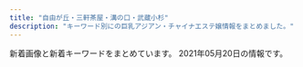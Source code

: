 ```yaml
---
title: "自由が丘・三軒茶屋・溝の口・武蔵小杉"
description: "キーワード別にの巨乳アジアン・チャイナエステ嬢情報をまとめました。"
---
```


新着画像と新着キーワードをまとめています。
2021年05月20日の情報です。

<DmmAffiliateIns />
<KeywordTable
  shops={
    [
    {
        "keywords": {},
        "url": "http://in-esthe.com/you/",
        "name": "\u60a0",
        "img_links": [
            "http://in-esthe.com/you/images/p-4.jpg",
            "http://in-esthe.com/you/images/p-9.jpg",
            "http://in-esthe.com/you/images/p-5.jpg",
            "http://in-esthe.com/you/images/p-7.jpg",
            "http://in-esthe.com/you/images/p-0.jpg",
            "http://in-esthe.com/you/images/r-1.jpg",
            "http://in-esthe.com/you/images/mo.png",
            "http://in-esthe.com/you/images/r-2.jpg",
            "http://in-esthe.com/you/images/botton.jpg",
            "http://in-esthe.com/you/images/fla.jpg",
            "http://in-esthe.com/you/images/p-10.jpg",
            "http://in-esthe.com/you/images/p-8.jpg",
            "http://in-esthe.com/you/images/p-11.jpg",
            "http://cdn.dino-es.com/images/logo/468x60DinoEs.png",
            "http://in-esthe.com/you/images/p-3.jpg"
        ],
        "station": "\u5b66\u82b8\u5927\u5b66\u99c5\u6771\u53e3"
    },
    {
        "keywords": {},
        "station": "\u81ea\u7531\u304c\u4e18\u99c5\u5317\u53e3",
        "img_links": [
            "http://b-berry.work/images/ac1.jpg",
            "http://b-berry.work/images/staff_t.jpg",
            "http://b-berry.work/images/tg.jpg",
            "http://b-berry.work/img/mona1.jpg",
            "http://b-berry.work/images/rec2.jpg",
            "http://b-berry.work/images/head.jpg",
            "http://b-berry.work/images/s1.png",
            "http://b-berry.work/images/3.jpg",
            "http://b-berry.work/images/1.jpg",
            "http://b-berry.work/staff/yuri.jpg",
            "http://b-berry.work/images/int1.jpg",
            "http://b-berry.work/img/yuri1.jpg",
            "http://b-berry.work/images/2.jpg",
            "http://b-berry.work/images/sys.jpg",
            "http://b-berry.work/images/news.jpg",
            "http://b-berry.work/img/maya1.jpg",
            "http://b-berry.work/images/int2.jpg",
            "http://b-berry.work/staff/maya.jpg",
            "http://b-berry.work/images/interior_t.jpg",
            "http://b-berry.work/images/ac2.jpg",
            "http://b-berry.work/staff/mona.jpg",
            "http://b-berry.work/images/rec1.jpg"
        ],
        "name": "\u30d6\u30eb\u30fc\u30d9\u30ea\u30fc",
        "url": "http://b-berry.work/"
    },
    {
        "station": "\u4e09\u8ed2\u8336\u5c4b\u99c5\u5357\u53e3",
        "name": "\u53f0\u6e7e\u30a8\u30b9\u30c6",
        "img_links": [
            "http://www.esthe.esraku.com/images/m6.jpg",
            "http://www.esthe.esraku.com/images/s_message.png",
            "http://www.esthe.esraku.com/files/001.jpg",
            "http://www.esthe.esraku.com/files/005.jpg",
            "http://www.esthe.esraku.com/images/s_top_therapist.png",
            "http://www.esthe.esraku.com/images/s_news.png",
            "http://www.esthe.esraku.com/images/m3.jpg",
            "http://www.esthe.esraku.com/files/004.jpg",
            "http://www.esthe.esraku.com/images/slider-img002.jpg",
            "http://www.esthe.esraku.com/images/m4.jpg",
            "http://www.esthe.esraku.com/files/002.jpg",
            "http://www.esthe.esraku.com/images/slider-img001.jpg",
            "http://www.esthe.esraku.com/images/m1.jpg",
            "http://www.esthe.esraku.com/images/s_pickup.png",
            "http://www.esthe.esraku.com/files/006.jpg",
            "http://www.esthe.esraku.com/files/003.jpg",
            "http://www.esthe.esraku.com/images/m2.jpg"
        ],
        "keywords": {
            "86": 8,
            "E": 8,
            "85": 8,
            "88": 8,
            "91": 8,
            "87": 16,
            "D": 40
        },
        "url": "http://www.esthe.esraku.com/"
    },
    {
        "station": "\u5927\u5ca1\u5c71\u99c5",
        "name": "\u30de\u30c3\u30b5\u30fc\u30b8\u306e\u66d9",
        "img_links": [
            "http://www.miyuki.es-relax.info/images/info2.jpg",
            "http://www.miyuki.es-relax.info/images/info3.jpg",
            "http://www.miyuki.es-relax.info/gals/nana1.jpg",
            "http://www.miyuki.es-relax.info/images/sp03.jpg",
            "http://www.miyuki.es-relax.info/images/kp01.jpg",
            "http://www.miyuki.es-relax.info/images/info1.jpg",
            "http://www.miyuki.es-relax.info/images/info4.jpg",
            "http://www.miyuki.es-relax.info/images/sp01.jpg",
            "http://www.miyuki.es-relax.info/gals/yuri1.jpg",
            "http://www.miyuki.es-relax.info/gals/yuki1.jpg",
            "http://www.miyuki.es-relax.info/images/yoyaku.png",
            "http://www.miyuki.es-relax.info/images/sp02.jpg"
        ],
        "keywords": {},
        "url": "http://www.miyuki.es-relax.info/"
    },
    {
        "station": "\u4e8c\u5b50\u7389\u5ddd\u99c5\u897f\u53e3",
        "keywords": {},
        "url": "http://chishituyop.xyz/",
        "name": "\u8d64\u30d0\u30e9",
        "img_links": [
            "http://chishituyop.xyz/style/images/index-miru_06.jpg",
            "http://chishituyop.xyz/style/images/index-miru_18.jpg",
            "http://chishituyop.xyz/style/images/t2.png",
            "http://chishituyop.xyz/style/images/t3.png",
            "http://chishituyop.xyz/style/images/t4.jpg",
            "http://chishituyop.xyz/style/images/nav2-sta.png",
            "http://chishituyop.xyz/style/images/t6.jpg",
            "http://chishituyop.xyz/uploads/210413/1-21041312562W23.jpg",
            "http://chishituyop.xyz/uploads/210413/1-210413125542J5.jpg",
            "http://chishituyop.xyz/style/images/index-miru_03.jpg",
            "http://chishituyop.xyz/style/images/nav-sys.jpg",
            "http://chishituyop.xyz/uploads/210413/1-21041312560R29.jpg",
            "http://chishituyop.xyz/uploads/201229/1-201229152000Y5.jpg",
            "http://chishituyop.xyz/style/images/sys.jpg",
            "http://chishituyop.xyz/style/images/s-bian.png"
        ]
    },
    {
        "url": "https://haruya.xyz.mn/",
        "name": "\u6625\u5c4b",
        "station": "\u4e8c\u5b50\u7389\u5ddd\u99c5\u897f\u53e3",
        "keywords": {},
        "img_links": []
    },
    {
        "station": "\u4e09\u8ed2\u8336\u5c4b\u99c5\u4e16\u7530\u8c37\u901a\u308a\u53e3",
        "url": "http://www.brilliance.mesthe.com/",
        "name": "\u30d6\u30ea\u30ea\u30a2\u30f3\u30b9",
        "keywords": {
            "C": 2,
            "86": 2,
            "87": 1,
            "D": 3,
            "85": 2
        },
        "img_links": [
            "http://www.brilliance.mesthe.com/images/s1.jpg",
            "http://www.brilliance.mesthe.com/images/shop/shop04.jpg",
            "http://www.brilliance.mesthe.com/images/shop/shop02.jpg",
            "http://www.brilliance.mesthe.com/images/main_bottom.png",
            "http://www.brilliance.mesthe.com/files/002-02.jpg",
            "http://www.brilliance.mesthe.com/files/001.jpg",
            "http://www.brilliance.mesthe.com/files/005-03.jpg",
            "http://www.brilliance.mesthe.com/images/new1.png",
            "http://www.brilliance.mesthe.com/images/zi_staff.png",
            "http://www.brilliance.mesthe.com/files/005.jpg",
            "http://www.brilliance.mesthe.com/files/003-02.jpg",
            "http://www.brilliance.mesthe.com/files/002.jpg",
            "http://www.brilliance.mesthe.com/images/service.png",
            "http://www.brilliance.mesthe.com/files/001-02.jpg",
            "http://www.brilliance.mesthe.com/files/001-03.jpg",
            "http://www.brilliance.mesthe.com/files/003-03.jpg",
            "http://www.brilliance.mesthe.com/images/s3.jpg",
            "http://www.brilliance.mesthe.com/images/xian.png",
            "http://www.brilliance.mesthe.com/images/tel.png",
            "http://www.brilliance.mesthe.com/images/pick.png",
            "http://www.brilliance.mesthe.com/images/main_top.png",
            "http://www.brilliance.mesthe.com/images/new3.png",
            "http://www.brilliance.mesthe.com/files/004-03.jpg",
            "http://www.brilliance.mesthe.com/images/infotiao1.jpg",
            "http://www.brilliance.mesthe.com/images/s2.jpg",
            "http://www.brilliance.mesthe.com/files/002-03.jpg",
            "http://www.brilliance.mesthe.com/files/003.jpg",
            "http://www.brilliance.mesthe.com/images/shop/shop03.jpg",
            "http://www.brilliance.mesthe.com/files/005-02.jpg",
            "http://www.brilliance.mesthe.com/files/004-02.jpg",
            "http://www.brilliance.mesthe.com/images/zi_massage.png",
            "http://www.brilliance.mesthe.com/images/maga.jpg",
            "http://www.brilliance.mesthe.com/files/004.jpg",
            "http://www.brilliance.mesthe.com/images/shop/shop01.jpg"
        ]
    },
    {
        "img_links": [
            "http://ms-shinraku.com/staff/ayumi/01.jpg",
            "http://ms-shinraku.com/staff/yuki/01.jpg",
            "http://ms-shinraku.com/pic/topimg1.jpg",
            "http://ms-shinraku.com/staff/ran/01.jpg",
            "http://ms-shinraku.com/img/foot.png",
            "http://ms-shinraku.com/pic/head.jpg",
            "http://ms-shinraku.com/staff/mari/01.jpg",
            "http://ms-shinraku.com/i/files/homeimg.jpg",
            "http://ms-shinraku.com/staff/momoka/01.jpg",
            "http://ms-shinraku.com/img/ttl_staff.png",
            "http://ms-shinraku.com/pic/topimg2.jpg",
            "http://ms-shinraku.com/staff/kanako/01.jpg"
        ],
        "station": "\u5b66\u82b8\u5927\u5b66\u99c5\u6771\u53e3",
        "keywords": {
            "C": 2
        },
        "url": "http://ms-shinraku.com/",
        "name": "\u5fc3\u697d"
    },
    {
        "url": "https://ohbay.relaxjp.com/",
        "keywords": {},
        "name": "Oh Baby",
        "station": "\u4e8c\u5b50\u7389\u5ddd\u99c5\u6771\u53e3",
        "img_links": [
            "https://ohbay.relaxjp.com/css/staff/staff02.jpg",
            "https://ohbay.relaxjp.com/css/staff/staff04.jpg",
            "https://ohbay.relaxjp.com/css/staff/staff03.jpg",
            "https://ohbay.relaxjp.com/css/top03.jpg",
            "https://ohbay.relaxjp.com/css/top0001.jpg",
            "https://ohbay.relaxjp.com/css/osusume001.jpg",
            "https://ohbay.relaxjp.com/css/m-head.jpg",
            "https://ohbay.relaxjp.com/css/foot.jpg",
            "https://ohbay.relaxjp.com/css/osusume03.jpg",
            "https://ohbay.relaxjp.com/images/call.png",
            "https://ohbay.relaxjp.com/css/top02.jpg",
            "https://ohbay.relaxjp.com/css/staff/staff01.jpg",
            "https://ohbay.relaxjp.com/css/osusume02.jpg"
        ]
    },
    {
        "url": "http://esthegt.xyz/ymd/",
        "keywords": {},
        "img_links": [
            "http://esthegt.xyz/ymd/images/button-2.png",
            "http://esthegt.xyz/ymd/girl/10.jpg",
            "http://esthegt.xyz/ymd/images/button-6.png",
            "http://esthegt.xyz/ymd/girl/11.jpg",
            "http://esthegt.xyz/ymd/girl/8.jpg",
            "http://esthegt.xyz/ymd/images/button-5.png",
            "http://esthegt.xyz/ymd/girl/7.jpg",
            "http://esthegt.xyz/ymd/girl/9.jpg",
            "http://esthegt.xyz/ymd/girl/12.jpg",
            "http://esthegt.xyz/ymd/images/button-3.png",
            "http://esthegt.xyz/ymd/images/button-1.png",
            "http://esthegt.xyz/ymd/images/tt.png",
            "http://esthegt.xyz/ymd/images/button-4.png",
            "http://esthegt.xyz/ymd/images/call.png"
        ],
        "name": "\u5922\u898b\u5802",
        "station": "\u99d2\u6ca2\u5927\u5b66\u99c5\u99d2\u6ca2\u516c\u5712\u53e3"
    },
    {
        "url": "http://clair.work/",
        "keywords": {
            "C": 4,
            "E": 2,
            "D": 4
        },
        "name": "Clair \uff5e\u30af\u30ec\u30fc\u30eb\uff5e",
        "img_links": [
            "http://clair.work/staff/yua1.jpg",
            "http://clair.work/images/recruit/nagare_03.jpg",
            "http://clair.work/images/sw_tel.png",
            "http://clair.work/images/icon_ranking_01.png",
            "http://clair.work/images/recruit/nagare_06.png",
            "http://clair.work/images/mainvisual_01_s.jpg",
            "http://clair.work/images/icon_new.png",
            "http://clair.work/images/head_therapist.jpg",
            "http://clair.work/staff/humi2.jpg",
            "http://clair.work/images/recruit/nagare_01.jpg",
            "http://clair.work/images/icon_ranking_02.png",
            "http://clair.work/staff/ayaka1.jpg",
            "http://clair.work/images/recruit/point_08.png",
            "http://clair.work/images/recruit/req_03.jpg",
            "http://clair.work/images/recruit/point_03.png",
            "http://clair.work/images/sw_home.png",
            "http://clair.work/images/mainvisual_02_s.jpg",
            "http://clair.work/staff/kasumi1.jpg",
            "http://clair.work/images/recruit/message_03.png",
            "http://clair.work/images/icon_ranking_04.png",
            "http://clair.work/images/recruit/point_09.png",
            "http://clair.work/images/mainvisual_02.jpg",
            "http://clair.work/images/recruit/nagare_02.jpg",
            "http://clair.work/images/recruit/nagare_07.png",
            "http://clair.work/staff/humi1.jpg",
            "http://clair.work/images/icon_ranking_05.png",
            "http://clair.work/images/trigger.jpg",
            "http://clair.work/images/recruit/point_05.png",
            "http://clair.work/images/recruit/point_04.png",
            "http://clair.work/images/mainvisual_01.jpg",
            "http://clair.work/images/recruit/point_06.png",
            "http://clair.work/staff/mayu1.jpg",
            "http://clair.work/images/icon_ranking_03.png",
            "http://clair.work/images/recruit/sp_mainvisual.jpg",
            "http://clair.work/images/recruit/nagare_05.png",
            "http://clair.work/images/head_interior.jpg",
            "http://clair.work/images/recruit/point_07.png",
            "http://clair.work/images/no_image.jpg"
        ],
        "station": "\u5b66\u82b8\u5927\u5b66\u99c5\u897f\u53e3"
    },
    {
        "name": "\u898b\u8fd4\u308a\u7f8e\u4eba",
        "keywords": {
            "88": 2,
            "87": 2,
            "C": 1,
            "D": 3
        },
        "url": "http://www.mikaeribijin.esturl.com/",
        "img_links": [
            "http://www.mikaeribijin.esturl.com/images/link_line.png",
            "http://www.mikaeribijin.esturl.com/files/003-02.jpg",
            "http://www.mikaeribijin.esturl.com/images/girl-z2.jpg",
            "http://www.mikaeribijin.esturl.com/images/information.png",
            "http://www.mikaeribijin.esturl.com/files/001.jpg",
            "http://www.mikaeribijin.esturl.com/files/004.jpg",
            "http://www.mikaeribijin.esturl.com/files/002.jpg",
            "http://www.mikaeribijin.esturl.com/files/003.jpg",
            "http://www.mikaeribijin.esturl.com/images/shop/shop01.jpg",
            "http://www.mikaeribijin.esturl.com/images/line.jpg",
            "http://www.mikaeribijin.esturl.com/files/002-02.jpg",
            "http://www.mikaeribijin.esturl.com/images/top.png",
            "http://www.mikaeribijin.esturl.com/images/mobile.png",
            "http://www.mikaeribijin.esturl.com/images/girl-z1.jpg",
            "http://www.mikaeribijin.esturl.com/images/shop/shop03.jpg",
            "http://www.mikaeribijin.esturl.com/images/shop/shop04.jpg",
            "http://www.mikaeribijin.esturl.com/files/004-02.jpg",
            "http://www.mikaeribijin.esturl.com/images/bj3.png",
            "http://www.mikaeribijin.esturl.com/images/top_sche.png",
            "http://www.mikaeribijin.esturl.com/images/shop/shop02.jpg",
            "http://www.mikaeribijin.esturl.com/images/staff_line.png",
            "http://www.mikaeribijin.esturl.com/images/line-yoyaku.jpg",
            "http://www.mikaeribijin.esturl.com/files/001-02.jpg"
        ],
        "station": "\u90fd\u7acb\u5927\u5b66\u99c5"
    },
    {
        "url": "http://koukoku.xyz/angel/",
        "keywords": {
            "86": 1,
            "C": 1,
            "89": 1,
            "88": 1,
            "90": 4,
            "D": 6
        },
        "img_links": [
            "http://koukoku.xyz/angel/ncss/staff/staff001.jpg",
            "http://koukoku.xyz/angel/ncss/staff/staff02.jpg",
            "http://koukoku.xyz/angel/ncss/staff/staff07.jpg",
            "http://koukoku.xyz/angel/ncss/m-head02.jpg",
            "http://koukoku.xyz/angel/ncss/m-top04.jpg",
            "http://koukoku.xyz/angel/ncss/staff/staff05.jpg",
            "http://koukoku.xyz/angel/images/call.png",
            "http://koukoku.xyz/angel/ncss/staff/staff06.jpg",
            "http://koukoku.xyz/angel/ncss/staff/staff03.jpg",
            "http://koukoku.xyz/angel/ncss/cam01.jpg",
            "http://koukoku.xyz/angel/ncss/staff/staff04.jpg"
        ],
        "station": "\u4e8c\u5b50\u7389\u5ddd\u99c5\u897f\u53e3",
        "name": "Honey Honey"
    },
    {
        "station": "\u4e09\u8ed2\u8336\u5c4b\u99c5\u5317\u53e3",
        "url": "http://kagayaki.jpn.cm/",
        "name": "\u661f\u306e\u8f1d\u304d",
        "keywords": {
            "C": 17,
            "E": 1,
            "84": 1,
            "87": 2,
            "86": 5,
            "D": 6
        },
        "img_links": [
            "http://kagayaki.jpn.cm/images/room4.jpg",
            "http://kagayaki.jpn.cm/images/room5.jpg",
            "http://kagayaki.jpn.cm/images/room1.jpg",
            "http://kagayaki.jpn.cm/images/room3.jpg",
            "http://kagayaki.jpn.cm/images/top.jpg",
            "http://kagayaki.jpn.cm/images/bj3.png",
            "http://kagayaki.jpn.cm/images/room6.jpg",
            "http://kagayaki.jpn.cm/images/girl-z1.jpg",
            "http://kagayaki.jpn.cm/images/staff_line.png",
            "http://kagayaki.jpn.cm/photos/sites/35/2016/09/637893871729784570.jpg",
            "http://kagayaki.jpn.cm/images/end1.jpg",
            "http://kagayaki.jpn.cm/photos/sites/35/2017/11/2017110107513579.jpg",
            "http://kagayaki.jpn.cm/images/girl-z2.jpg",
            "http://kagayaki.jpn.cm/photos/sites/35/2016/08/staff3.jpg",
            "http://kagayaki.jpn.cm/images/room2.jpg",
            "http://kagayaki.jpn.cm/images/staff0.jpg",
            "http://kagayaki.jpn.cm/photos/sites/35/2019/09/2019092518230998.jpg",
            "http://kagayaki.jpn.cm/images/mobile2.jpg",
            "http://kagayaki.jpn.cm/photos/sites/35/2016/08/staff32.jpg",
            "http://kagayaki.jpn.cm/photos/sites/35/2016/11/11.jpg",
            "http://kagayaki.jpn.cm/photos/sites/35/2020/10/2020100418535814.jpg",
            "http://kagayaki.jpn.cm/photos/sites/35/2016/11/12.jpg",
            "http://kagayaki.jpn.cm/images/mobile.jpg",
            "http://kagayaki.jpn.cm/photos/sites/35/2016/11/1.jpg"
        ]
    },
    {
        "img_links": [
            "http://www.annex-jp.info/i/img/sayuri.jpg",
            "http://annex-jp.info/images/riri.jpg",
            "http://www.annex-jp.info/i/img/mari.jpg",
            "http://annex-jp.info/images/yoho.jpg",
            "http://annex-jp.info/images/kp-info.jpg",
            "http://www.annex-jp.info/i/img/nana.jpg",
            "http://annex-jp.info/images/mayumi.jpg",
            "http://annex-jp.info/images/nana.jpg",
            "http://annex-jp.info/images/mari.jpg",
            "http://annex-jp.info/images/info.png",
            "http://www.annex-jp.info/i/img/yoho.jpg",
            "http://www.annex-jp.info/i/img/mayumi.jpg",
            "http://www.annex-jp.info/i/img/riri.jpg",
            "http://annex-jp.info/images/sayuri.jpg"
        ],
        "name": "\u305f\u3093\u307d\u307d",
        "keywords": {},
        "station": "\u81ea\u7531\u304c\u4e18\u99c5\u5317\u53e3",
        "url": "http://annex-jp.info/"
    },
    {
        "station": "\u7528\u8cc0\u99c5\u6771\u53e3",
        "keywords": {
            "86": 1,
            "F": 4,
            "94": 4,
            "84": 2,
            "D": 3
        },
        "img_links": [
            "http://www.wqiowaz.site/picture/m-top003.jpg",
            "http://www.wqiowaz.site/uploads/201008/1-20100Q5541T55.jpg",
            "http://www.wqiowaz.site/picture/cam-01.jpg",
            "http://www.wqiowaz.site/picture/m-head01.jpg",
            "http://www.wqiowaz.site/uploads/200629/1-200629103204442.jpg",
            "http://www.wqiowaz.site/uploads/201008/1-20100Q55522V7.jpg",
            "http://www.wqiowaz.site/uploads/200629/1-200629103104120.jpg",
            "http://www.wqiowaz.site/picture/foot01.jpg",
            "http://www.wqiowaz.site/picture/call.png",
            "http://www.wqiowaz.site/picture/m-top004.jpg",
            "http://www.wqiowaz.site/uploads/200630/1-200630094K4325.jpg",
            "http://www.wqiowaz.site/uploads/200914/1-200914164443K1.jpg",
            "http://www.wqiowaz.site/uploads/200630/1-200630094H5294.jpg",
            "http://www.wqiowaz.site/uploads/201008/1-20100Q55403531.jpg",
            "http://www.wqiowaz.site/uploads/200914/1-20091416442NT.jpg",
            "http://www.wqiowaz.site/uploads/200629/1-200629103142X4.jpg",
            "http://www.wqiowaz.site/uploads/201008/1-20100Q5550EL.jpg"
        ],
        "url": "http://www.wqiowaz.site/",
        "name": "Sweet"
    },
    {
        "img_links": [
            "http://ms-rlx.com/img/ttl_mobile.png",
            "http://ms-rlx.com/img/access/road03.jpg",
            "http://ms-rlx.com/staff/ringo/01mb.jpg",
            "http://ms-rlx.com/img/msgbtn.png",
            "http://ms-rlx.com/staff/sachan/01mb.jpg",
            "http://ms-rlx.com/i/files/homeimg.jpg",
            "http://ms-rlx.com/staff/momo/01.jpg",
            "http://ms-rlx.com/img/access/road01.jpg",
            "http://ms-rlx.com/staff/milk/01.jpg",
            "http://ms-rlx.com/img/ttl_tnew.png",
            "http://ms-rlx.com/img/access/road02.jpg",
            "http://ms-rlx.com/img/ttl_rec.png",
            "http://ms-rlx.com/img/ttl_concept.png",
            "http://ms-rlx.com/staff/ruri/01.jpg",
            "http://ms-rlx.com/staff/ruri/01mb.jpg",
            "http://ms-rlx.com/img/att.png",
            "http://ms-rlx.com/img/ttl_staff.png",
            "http://ms-rlx.com/img/youtube.jpg",
            "http://ms-rlx.com/staff/ringo/01.jpg",
            "http://ms-rlx.com/pic/head.png",
            "http://ms-rlx.com/staff/momo/01mb.jpg",
            "http://ms-rlx.com/staff/sachan/01.jpg",
            "http://ms-rlx.com/staff/milk/01mb.jpg"
        ],
        "url": "http://ms-rlx.com/",
        "name": "\u697d\u697d\u5c4b",
        "station": "\u81ea\u7531\u304c\u4e18\u99c5\u5357\u53e3",
        "keywords": {
            "C": 14
        }
    },
    {
        "url": "http://www.jojo.mensnv.com/",
        "name": "JoJo",
        "station": "\u4e09\u8ed2\u8336\u5c4b\u99c5\u5357\u53e3",
        "keywords": {
            "C": 3,
            "84": 6,
            "88": 3,
            "D": 18,
            "86": 12,
            "85": 9,
            "\u30bb\u30af\u30b7\u30fc": 1
        },
        "img_links": [
            "http://www.jojo.mensnv.com/files/011.jpg",
            "http://www.jojo.mensnv.com/files/011-02.jpg",
            "http://www.jojo.mensnv.com/files/014.jpg",
            "http://www.jojo.mensnv.com/files/006-03.jpg",
            "http://www.jojo.mensnv.com/files/005.jpg",
            "http://www.jojo.mensnv.com/files/009.jpg",
            "http://www.jojo.mensnv.com/files/007-02.jpg",
            "http://www.jojo.mensnv.com/files/006.jpg",
            "http://www.jojo.mensnv.com/files/007-03.jpg",
            "http://www.jojo.mensnv.com/files/009-02.jpg",
            "http://www.jojo.mensnv.com/files/013.jpg",
            "http://www.jojo.mensnv.com/files/002-02.jpg",
            "http://www.jojo.mensnv.com/files/003-02.jpg",
            "http://www.jojo.mensnv.com/files/012-02.jpg",
            "http://www.jojo.mensnv.com/images/coverGirlParts.png",
            "http://www.jojo.mensnv.com/files/007.jpg",
            "http://www.jojo.mensnv.com/images/slider/03.jpg",
            "http://www.jojo.mensnv.com/files/012-03.jpg",
            "http://www.jojo.mensnv.com/files/010-03.jpg",
            "http://www.jojo.mensnv.com/files/014-02.jpg",
            "http://www.jojo.mensnv.com/files/004-02.jpg",
            "http://www.jojo.mensnv.com/images/mobile.jpg",
            "http://www.jojo.mensnv.com/files/012.jpg",
            "http://www.jojo.mensnv.com/files/002.jpg",
            "http://www.jojo.mensnv.com/images/showCover.png",
            "http://www.jojo.mensnv.com/files/009-03.jpg",
            "http://www.jojo.mensnv.com/images/slider/01.jpg",
            "http://www.jojo.mensnv.com/files/013-03.jpg",
            "http://www.jojo.mensnv.com/files/003-03.jpg",
            "http://www.jojo.mensnv.com/files/011-03.jpg",
            "http://www.jojo.mensnv.com/files/014-03.jpg",
            "http://www.jojo.mensnv.com/files/013-02.jpg",
            "http://www.jojo.mensnv.com/files/006-02.jpg",
            "http://www.jojo.mensnv.com/files/005-02.jpg",
            "http://www.jojo.mensnv.com/files/010-02.jpg",
            "http://www.jojo.mensnv.com/files/005-03.jpg",
            "http://www.jojo.mensnv.com/images/tel.png",
            "http://www.jojo.mensnv.com/files/002-03.jpg",
            "http://www.jojo.mensnv.com/files/001-03.jpg",
            "http://www.jojo.mensnv.com/files/004-03.jpg",
            "http://www.jojo.mensnv.com/files/003.jpg",
            "http://www.jojo.mensnv.com/images/backlistbtn.png",
            "http://www.jojo.mensnv.com/files/001-02.jpg",
            "http://www.jojo.mensnv.com/files/001.jpg",
            "http://www.jojo.mensnv.com/files/004.jpg",
            "http://www.jojo.mensnv.com/images/slider/02.jpg",
            "http://www.jojo.mensnv.com/files/010.jpg"
        ]
    },
    {
        "station": "\u4e09\u8ed2\u8336\u5c4b\u99c5\u5357\u53e3",
        "img_links": [
            "http://aosora.work/img/yu1.jpg",
            "http://aosora.work/staff/sora.jpg",
            "http://aosora.work/img/risa1.jpg",
            "http://aosora.work/images/4.jpg",
            "http://aosora.work/img/ayumi1.jpg",
            "http://aosora.work/img/sora2.jpg",
            "http://aosora.work/images/8.jpg",
            "http://aosora.work/images/int1.png",
            "http://aosora.work/img/sora1.jpg",
            "http://aosora.work/images/1.jpg",
            "http://aosora.work/img/hina2.jpg",
            "http://aosora.work/images/7.jpg",
            "http://aosora.work/staff/risa.jpg",
            "http://aosora.work/images/staff_t.png",
            "http://aosora.work/images/s2.jpg",
            "http://aosora.work/images/s1.jpg",
            "http://aosora.work/images/sys3.png",
            "http://aosora.work/images/sys1.jpg",
            "http://aosora.work/images/sys2.jpg",
            "http://aosora.work/staff/ayumi.jpg",
            "http://aosora.work/img/hina1.jpg",
            "http://aosora.work/images/mobile.png",
            "http://aosora.work/staff/hina.jpg",
            "http://aosora.work/images/head.jpg",
            "http://aosora.work/img/karen2.jpg",
            "http://aosora.work/staff/yu.jpg",
            "http://aosora.work/img/momo2.jpg",
            "http://aosora.work/images/int2.png",
            "http://aosora.work/staff/momo.jpg",
            "http://aosora.work/images/3.jpg",
            "http://aosora.work/images/interior_t.png",
            "http://aosora.work/images/news.png",
            "http://aosora.work/img/yu2.jpg",
            "http://aosora.work/img/miya1.jpg",
            "http://aosora.work/staff/miya.jpg",
            "http://aosora.work/images/5.jpg",
            "http://aosora.work/images/s1.png",
            "http://aosora.work/images/2.jpg",
            "http://aosora.work/images/6.jpg",
            "http://aosora.work/staff/karen.jpg",
            "http://aosora.work/img/karen1.jpg",
            "http://aosora.work/img/momo1.jpg"
        ],
        "url": "http://aosora.work/",
        "keywords": {},
        "name": "\u9752\u7a7a"
    },
    {
        "url": "http://www.es-flower.link/",
        "station": "\u81ea\u7531\u304c\u4e18\u99c5\u5317\u53e3",
        "img_links": [
            "http://www.es-flower.link/images/news.jpg",
            "http://www.es-flower.link/images/int2.png",
            "http://www.es-flower.link/sp/img/nene1.jpg",
            "http://www.es-flower.link/images/7.jpg",
            "http://www.es-flower.link/sp/images/top.jpg",
            "http://www.es-flower.link/images/sys.png",
            "http://www.es-flower.link/sp/img/yume1.jpg",
            "http://www.es-flower.link/sp/images/tel.jpg",
            "http://www.es-flower.link/sp/images/ac1.jpg",
            "http://www.es-flower.link/sp/img/mizuki1.jpg",
            "http://www.es-flower.link/sp/images/sisu_t.jpg",
            "http://www.es-flower.link/sp/images/interior_t.jpg",
            "http://www.es-flower.link/images/sm.jpg",
            "http://www.es-flower.link/sp/images/rec2.jpg",
            "http://www.es-flower.link/sp/images/rec3.jpg",
            "http://www.es-flower.link/sp/img/koyuki1.jpg",
            "http://www.es-flower.link/images/rec2.jpg",
            "http://www.es-flower.link/images/4.jpg",
            "http://www.es-flower.link/images/int1.png",
            "http://www.es-flower.link/img/mizuki1.jpg",
            "http://www.es-flower.link/sp/images/newsb.png",
            "http://www.es-flower.link/img/nene1.jpg",
            "http://www.es-flower.link/images/head.jpg",
            "http://www.es-flower.link/sp/menu/interior.jpg",
            "http://www.es-flower.link/sp/img/yuyu1.jpg",
            "http://www.es-flower.link/sp/images/2.jpg",
            "http://www.es-flower.link/sp/images/footer.jpg",
            "http://www.es-flower.link/sp/images/sys2.jpg",
            "http://www.es-flower.link/images/mobile.jpg",
            "http://www.es-flower.link/sp/img/huyumi1.jpg",
            "http://www.es-flower.link/images/5.jpg",
            "http://www.es-flower.link/img/arisa1.jpg",
            "http://www.es-flower.link/img/koyuki1.jpg",
            "http://www.es-flower.link/sp/images/5.jpg",
            "http://www.es-flower.link/sp/images/int2.jpg",
            "http://www.es-flower.link/sp/images/sys3.jpg",
            "http://www.es-flower.link/images/3.jpg",
            "http://www.es-flower.link/sp/menu/top.jpg",
            "http://www.es-flower.link/sp/images/1.jpg",
            "http://www.es-flower.link/img/yume1.jpg",
            "http://www.es-flower.link/sp/images/sys1.jpg",
            "http://www.es-flower.link/images/1.jpg",
            "http://www.es-flower.link/img/huyumi1.jpg",
            "http://www.es-flower.link/sp/images/head.png",
            "http://www.es-flower.link/sp/images/7.jpg",
            "http://www.es-flower.link/images/2.jpg",
            "http://www.es-flower.link/images/ta.jpg",
            "http://www.es-flower.link/sp/images/rec1.jpg",
            "http://www.es-flower.link/sp/menu/staff.jpg",
            "http://www.es-flower.link/images/interior_t.jpg",
            "http://www.es-flower.link/sp/images/time.jpg",
            "http://www.es-flower.link/images/rec1.png",
            "http://www.es-flower.link/images/staff_t.jpg",
            "http://www.es-flower.link/images/6.jpg",
            "http://www.es-flower.link/sp/images/3.jpg",
            "http://www.es-flower.link/sp/images/int1.jpg",
            "http://www.es-flower.link/images/info.jpg",
            "http://www.es-flower.link/sp/images/staff_t.jpg",
            "http://www.es-flower.link/sp/images/pc.jpg",
            "http://www.es-flower.link/sp/images/4.jpg",
            "http://www.es-flower.link/sp/images/news.jpg",
            "http://www.es-flower.link/img/yuyu1.jpg",
            "http://www.es-flower.link/sp/images/6.jpg",
            "http://www.es-flower.link/sp/img/arisa1.jpg",
            "http://www.es-flower.link/sp/images/sisu.jpg"
        ],
        "name": "\u6625\u306e\u604b",
        "keywords": {}
    }
]
}
/>
<DmmAffiliateScript />
